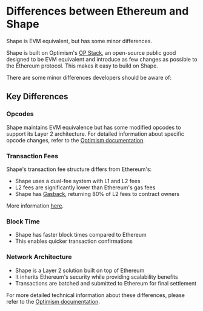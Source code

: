 # Differences between Ethereum and Shape

Shape is EVM equivalent, but has some minor differences.

Shape is built on Optimism's [OP Stack](https://docs.optimism.io/stack/getting-started), an open-source public good designed to be EVM equivalent and introduce as few changes as possible to the Ethereum protocol. This makes it easy to build on Shape.

There are some minor differences developers should be aware of:

## Key Differences

### Opcodes

Shape maintains EVM equivalence but has some modified opcodes to support its Layer 2 architecture. For detailed information about specific opcode changes, refer to the [Optimism documentation](https://docs.optimism.io/chain/differences#opcodes).

### Transaction Fees

Shape's transaction fee structure differs from Ethereum's:

- Shape uses a dual-fee system with L1 and L2 fees
- L2 fees are significantly lower than Ethereum's gas fees
- Shape has [Gasback](/building-on-shape/gasback), returning 80% of L2 fees to contract owners

More information [here](/building-on-shape/transaction-fees).

### Block Time

- Shape has faster block times compared to Ethereum
- This enables quicker transaction confirmations

### Network Architecture

- Shape is a Layer 2 solution built on top of Ethereum
- It inherits Ethereum's security while providing scalability benefits
- Transactions are batched and submitted to Ethereum for final settlement

For more detailed technical information about these differences, please refer to the [Optimism documentation](https://docs.optimism.io/chain/differences/).
